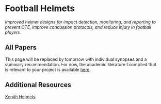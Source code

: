 # Football Helmets {-#football}

*Improved helmet designs for impact detection, monitoring, and reporting to prevent CTE, improve concussion protocols, and reduce injury in football players.*

## All Papers {-#allpapers}

This page will be replaced by tomorrow with individual synopses and a summary recommendation. For now, the academic literature I compiled that is relevant to your project is available [here](https://drive.google.com/drive/folders/1xSbACaQtGEaeiL1YGfCSrVBd1A-o8Dwo?usp=sharing).

## Additional Resources {-#extra}

[Xenith Helmets](https://www.xenith.com/)
